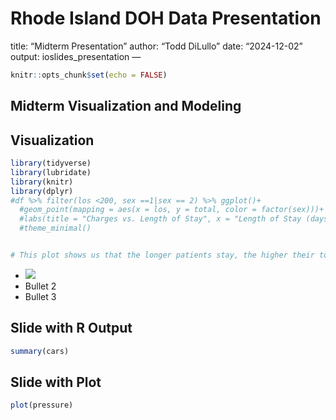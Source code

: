 # Rhode Island DOH Data Presentation
title: "Midterm Presentation"
author: "Todd DiLullo"
date: "2024-12-02"
output: ioslides_presentation
---

```r
knitr::opts_chunk$set(echo = FALSE)
```

## Midterm Visualization and Modeling 


## Visualization

```r
library(tidyverse)
library(lubridate)
library(knitr)
library(dplyr)
#df %>% filter(los <200, sex ==1|sex == 2) %>% ggplot()+
  #geom_point(mapping = aes(x = los, y = total, color = factor(sex)))+
  #labs(title = "Charges vs. Length of Stay", x = "Length of Stay (days)", y = "Total Charges", caption = "This plot shows the relationship between length of stay and total charges for patients") +
  #theme_minimal()


# This plot shows us that the longer patients stay, the higher their total charges will be. There is a relatively even spread of male and female charges
```

- ![](Charges by Length of Stay.png)
- Bullet 2
- Bullet 3

## Slide with R Output

```r
summary(cars)
```

## Slide with Plot

```r
plot(pressure)
```

